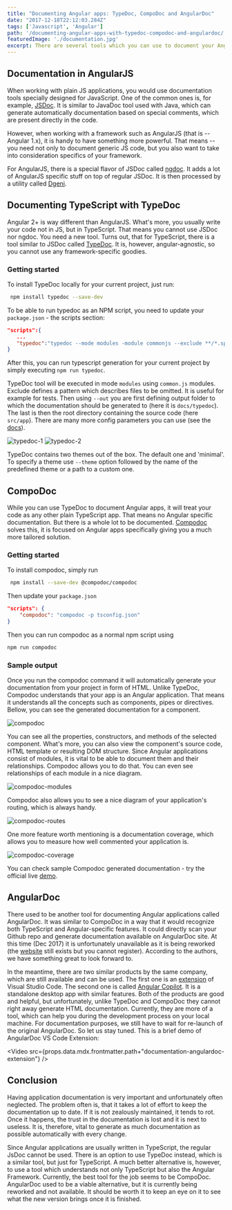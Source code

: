 ```yaml
---
title: "Documenting Angular apps: TypeDoc, CompoDoc and AngularDoc"
date: "2017-12-18T22:12:03.284Z"
tags: ['Javascript', 'Angular']
path: '/documenting-angular-apps-with-typedoc-compodoc-and-angulardoc/'
featuredImage: './documentation.jpg'
excerpt: There are several tools which you can use to document your Angular 2+ app. Let's compare them so you can decide what is the most suitable in your case.
---
```


<PostHeader frontmatter={props.data.mdx.frontmatter} />

## Documentation in AngularJS
When working with plain JS applications, you would use documentation tools specially designed for JavaScript. One of the common ones is, for example, [JSDoc](http://usejsdoc.org/). It is similar to JavaDoc tool used with Java, which can generate automatically documentation based on special comments, which are present directly in the code.

However, when working with a framework such as AngularJS (that is -- Angular 1.x), it is handy to have something more powerful. That means -- you need not only to document generic JS code, but you also want to take into consideration specifics of your framework.

For AngularJS, there is a special flavor of JSDoc called [ngdoc](https://github.com/angular/angular.js/wiki/Writing-AngularJS-Documentation). It adds a lot of AngularJS specific stuff on top of regular JSDoc. It is then processed by a utility called [Dgeni](https://github.com/angular/dgeni).

## Documenting TypeScript with TypeDoc
Angular 2+ is way different than AngularJS. What's more, you usually write your code not in JS, but in TypeScript. That means you cannot use JSDoc nor ngdoc. You need a new tool. Turns out, that for TypeScript, there is a tool similar to JSDoc called [TypeDoc](http://typedoc.org/). It is, however, angular-agnostic, so you cannot use any framework-specific goodies.

### Getting started

To install TypeDoc locally for your current project, just run:

```bash
 npm install typedoc --save-dev
```

To be able to run typedoc as an NPM script, you need to update your `package.json` - the scripts section:

```json
"scripts":{
   ...
   "typedoc":"typedoc --mode modules -module commonjs --exclude **/*.spec.ts --out docs/typedoc src/app"
}
```

After this, you can run typescript generation for your current project by simply executing `npm run typedoc`.

TypeDoc tool will be executed in mode `modules` using `common.js` modules. Exclude defines a pattern which describes files to be omitted. It is useful for example for tests. Then using `--out` you are first defining output folder to which the documentation should be generated to (here it is `docs/typedoc`). The last is then the root directory containing the source code (here `src/app`).  There are many more config parameters you can use (see the [docs](https://github.com/TypeStrong/typedoc)).

![typedoc-1](./documentation-typedoc.png)
![typedoc-2](./documentation-typedoc-2.png)

TypeDoc contains two themes out of the box. The default one and 'minimal'. To specify a theme use `--theme` option followed by the name of the predefined theme or a path to a custom one.

## CompoDoc
While you can use TypeDoc to document Angular apps, it will treat your code as any other plain TypeScript app. That means no Angular specific documentation. But there is a whole lot to be documented. [Compodoc](https://compodoc.github.io/website/) solves this, it is focused on Angular apps specifically giving you a much more tailored solution.

### Getting started

To install compodoc, simply run

```bash
 npm install --save-dev @compodoc/compodoc
```

Then update your `package.json`

```json
"scripts": {
    "compodoc": "compodoc -p tsconfig.json"
}
```

Then you can run compodoc as a normal npm script using

```bash
npm run compodoc
```

### Sample output

Once you run the compodoc command it will automatically generate your documentation from your project in form of HTML. Unlike TypeDoc, Compodoc understands that your app is an Angular application. That means it understands all the concepts such as components, pipes or directives. Bellow, you can see the generated documentation for a component.

![compodoc](./documentation-compodoc.png)

You can see all the properties, constructors, and methods of the selected component. What's more, you can also view the component's source code, HTML template or resulting DOM structure. Since Angular applications consist of modules, it is vital to be able to document them and their relationships. Compodoc allows you to do that. You can even see relationships of each module in a nice diagram.

![compodoc-modules](./documentation-compodoc-modules.png)

Compodoc also allows you to see a nice diagram of your application's routing, which is always handy.

![compodoc-routes](./documentation-compodoc-routes.png)

One more feature worth mentioning is a documentation coverage, which allows you to measure how well commented your application is.

![compodoc-coverage](./documentation-compodoc-coverage.png)

You can check sample Compodoc generated documentation - try the official live [demo](https://compodoc.github.io/compodoc-demo-todomvc-angular/).

## AngularDoc
There used to be another tool for documenting Angular applications called AngularDoc. It was similar to CompoDoc in a way that it would recognize both TypeScript and Angular-specific features. It could directly scan your Github repo and generate documentation available on AngularDoc site. At this time (Dec 2017) it is unfortunately unavailable as it is being reworked (the [website](https://angulardoc.io/main) still exists but you cannot register). According to the authors, we have something great to look forward to.

In the meantime, there are two similar products by the same company, which are still available and can be used. The first one is an [extension](https://marketplace.visualstudio.com/items?itemName=AngularDoc.angulardoc-vscode) of Visual Studio Code. The second one is called [Angular Copilot](https://angulardoc.github.io/#/products). It is a standalone desktop app with similar features. Both of the products are good and helpful, but unfortunately, unlike TypeDoc and CompoDoc they cannot right away generate HTML documentation. Currently, they are more of a tool, which can help you during the development process on your local machine. For documentation purposes, we still have to wait for re-launch of the original AngularDoc. So let us stay tuned. This is a brief demo of AngularDoc VS Code Extension:

<Video src={props.data.mdx.frontmatter.path+"documentation-angulardoc-extension"} />

## Conclusion
Having application documentation is very important and unfortunately often neglected. The problem often is, that it takes a lot of effort to keep the documentation up to date. If it is not zealously maintained, it tends to rot. Once it happens, the trust in the documentation is lost and it is next to useless. It is, therefore, vital to generate as much documentation as possible automatically with every change.

Since Angular applications are usually written in TypeScript, the regular JsDoc cannot be used. There is an option to use TypeDoc instead, which is a similar tool, but just for TypeScript. A much better alternative is, however, to use a tool which understands not only TypeScript but also the Angular Framework. Currently, the best tool for the job seems to be CompoDoc. AngularDoc used to be a viable alternative, but it is currently being reworked and not available. It should be worth it to keep an eye on it to see what the new version brings once it is finished.
